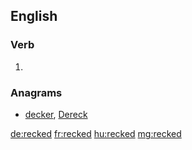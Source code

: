 ==English==

===Verb===
{{head|en|verb form}}

# {{en-past of|reck}}

===Anagrams===
* [[decker#English|decker]], [[Dereck#English|Dereck]]

[[de:recked]]
[[fr:recked]]
[[hu:recked]]
[[mg:recked]]